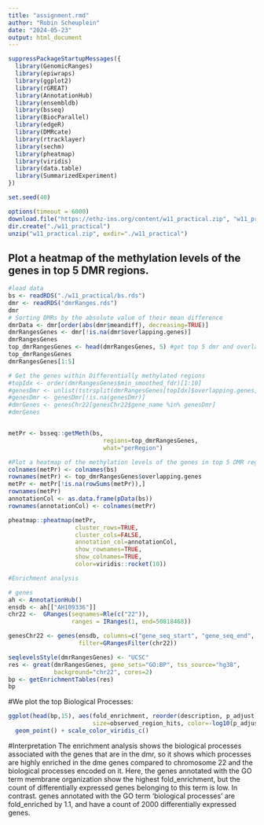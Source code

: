 ```yaml
---
title: "assignment.rmd"
author: "Robin Scheuplein"
date: "2024-05-23"
output: html_document
---
```


```r
suppressPackageStartupMessages({
  library(GenomicRanges)
  library(epiwraps)
  library(ggplot2)
  library(rGREAT)
  library(AnnotationHub)
  library(ensembldb)
  library(bsseq)
  library(BiocParallel)
  library(edgeR)
  library(DMRcate)
  library(rtracklayer)
  library(sechm)
  library(pheatmap)
  library(viridis)
  library(data.table)
  library(SummarizedExperiment)
})

set.seed(40)
```


```r
options(timeout = 6000)
download.file("https://ethz-ins.org/content/w11_practical.zip", "w11_practical.zip")
dir.create("./w11_practical")
unzip("w11_practical.zip", exdir="./w11_practical")
```

## Plot a heatmap of the methylation levels of the genes in top 5 DMR regions.

```r
#load data
bs <- readRDS("./w11_practical/bs.rds")
dmr <- readRDS("dmrRanges.rds")
dmr
# Sorting DMRs by the absolute value of their mean difference
dmrData <- dmr[order(abs(dmr$meandiff), decreasing=TRUE)]
dmrRangesGenes <- dmr[!is.na(dmr$overlapping.genes)]
dmrRangesGenes
top_dmrRangesGenes <- head(dmrRangesGenes, 5) #get top 5 dmr and overlapping genes
top_dmrRangesGenes
dmrRangesGenes[1:5]

# Get the genes within Differentially methylated regions
#topIdx <- order(dmrRangesGenes$min_smoothed_fdr)[1:10]
#genesDmr <- unlist(tstrsplit(dmrRangesGenes[topIdx]$overlapping.genes, split=", "))
#genesDmr <- genesDmr[!is.na(genesDmr)]
#dmrGenes <- genesChr22[genesChr22$gene_name %in% genesDmr]
#dmrGenes


metPr <- bsseq::getMeth(bs, 
                           regions=top_dmrRangesGenes, 
                           what="perRegion")

#Plot a heatmap of the methylation levels of the genes in top 5 DMR regions.
colnames(metPr) <- colnames(bs)
rownames(metPr) <- top_dmrRangesGenes$overlapping.genes
metPr <- metPr[!is.na(rowSums(metPr)),]
rownames(metPr)
annotationCol <- as.data.frame(pData(bs))
rownames(annotationCol) <- colnames(metPr)

pheatmap::pheatmap(metPr, 
                   cluster_rows=TRUE,
                   cluster_cols=FALSE,
                   annotation_col=annotationCol,
                   show_rownames=TRUE,
                   show_colnames=TRUE,
                   color=viridis::rocket(10))
```

```r
#Enrichment analysis

# genes
ah <- AnnotationHub()
ensdb <- ah[["AH109336"]]
chr22 <-  GRanges(seqnames=Rle(c("22")), 
                  ranges = IRanges(1, end=50818468))

genesChr22 <- genes(ensdb, columns=c("gene_seq_start", "gene_seq_end", "gene_name"),
                    filter=GRangesFilter(chr22))

seqlevelsStyle(dmrRangesGenes) <- "UCSC"
res <- great(dmrRangesGenes, gene_sets="GO:BP", tss_source="hg38", 
             background="chr22", cores=2)
bp <- getEnrichmentTables(res)
bp
```

#We plot the top Biological Processes:

```r
ggplot(head(bp,15), aes(fold_enrichment, reorder(description, p_adjust), 
                        size=observed_region_hits, color=-log10(p_adjust))) + 
  geom_point() + scale_color_viridis_c()
```
#Interpretation
The enrichment analysis shows the biological processes associated with the genes that are in the dmr, so it shows which processes are highly enriched in the dme genes compared to chromosome 22 and the biological processes encoded on it. Here, the genes annotated with the GO term membrane organization show the highest fold_enrichment, but the count of differentially expressed genes belonging to this term is low. In contrast. genes annotated with the GO term 'biological processes' are fold_enriched by 1.1, and have a count of 2000 differentially expressed genes.




